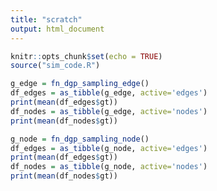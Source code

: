 ```yaml
---
title: "scratch"
output: html_document
---
```


```r
knitr::opts_chunk$set(echo = TRUE)
source("sim_code.R")
```

```r
g_edge = fn_dgp_sampling_edge()
df_edges = as_tibble(g_edge, active='edges')
print(mean(df_edges$gt))
df_nodes = as_tibble(g_edge, active='nodes')
print(mean(df_nodes$gt))
```


```r
g_node = fn_dgp_sampling_node()
df_edges = as_tibble(g_node, active='edges')
print(mean(df_edges$gt))
df_nodes = as_tibble(g_node, active='nodes')
print(mean(df_nodes$gt))
```

